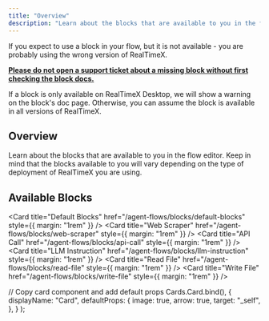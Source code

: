 ```yaml
---
title: "Overview"
description: "Learn about the blocks that are available to you in the flow editor."
---
```



<Callout type="info" emoji="💡">
  If you expect to use a block in your flow, but it is not available - you are probably using the wrong version of RealTimeX.

  <u>**Please do not open a support ticket about a missing block without first checking the block docs.**</u><br/>
  
  If a block is only available on RealTimeX Desktop, we will show a warning on the block's doc page. Otherwise, you can assume the block is available in all versions of RealTimeX.
</Callout>

## Overview

Learn about the blocks that are available to you in the flow editor. Keep in mind that the blocks available to you will vary depending on the type of deployment of RealTimeX you are using.

## Available Blocks

<Card title="Default Blocks" href="/agent-flows/blocks/default-blocks" style={{ margin: "1rem" }} />
<Card title="Web Scraper" href="/agent-flows/blocks/web-scraper" style={{ margin: "1rem" }} />
<Card title="API Call" href="/agent-flows/blocks/api-call" style={{ margin: "1rem" }} />
<Card title="LLM Instruction" href="/agent-flows/blocks/llm-instruction" style={{ margin: "1rem" }} />
<Card title="Read File" href="/agent-flows/blocks/read-file" style={{ margin: "1rem" }} />
<Card title="Write File" href="/agent-flows/blocks/write-file" style={{ margin: "1rem" }} />

  // Copy card component and add default props
  Cards.Card.bind(),
  {
    displayName: "Card",
    defaultProps: {
      image: true,
      arrow: true,
      target: "_self",
    },
  }
);
